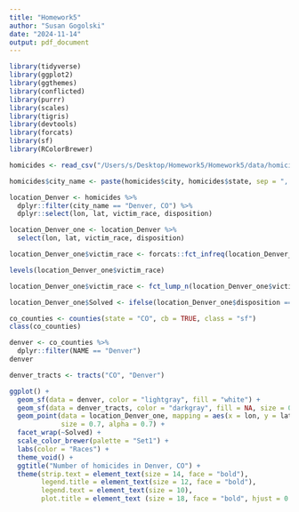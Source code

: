 ```yaml
---
title: "Homework5"
author: "Susan Gogolski"
date: "2024-11-14"
output: pdf_document
---
```


```r
library(tidyverse)
library(ggplot2)
library(ggthemes)
library(conflicted)
library(purrr)
library(scales)
library(tigris)
library(devtools)
library(forcats)
library(sf)
library(RColorBrewer)
```
```r
homicides <- read_csv("/Users/s/Desktop/Homework5/Homework5/data/homicide-data.csv")
```
```r
homicides$city_name <- paste(homicides$city, homicides$state, sep = ", ")
```
```r
location_Denver <- homicides %>%
  dplyr::filter(city_name == "Denver, CO") %>%
  dplyr::select(lon, lat, victim_race, disposition)
```
```r
location_Denver_one <- location_Denver %>%
  select(lon, lat, victim_race, disposition) 
```
```r
location_Denver_one$victim_race <- forcats::fct_infreq(location_Denver_one$victim_race)
```

```r
levels(location_Denver_one$victim_race)
```
```r
location_Denver_one$victim_race <- fct_lump_n(location_Denver_one$victim_race, n = 3, other_level = "Other")
```


```r
location_Denver_one$Solved <- ifelse(location_Denver_one$disposition == "Open/No arrest", "Unsolved", "Solved")
```

```r
co_counties <- counties(state = "CO", cb = TRUE, class = "sf")
class(co_counties)
```

```r
denver <- co_counties %>%
  dplyr::filter(NAME == "Denver")
denver
```
```r
denver_tracts <- tracts("CO", "Denver")
```
```r
ggplot() +
  geom_sf(data = denver, color = "lightgray", fill = "white") +
  geom_sf(data = denver_tracts, color = "darkgray", fill = NA, size = 0.3) +
  geom_point(data = location_Denver_one, mapping = aes(x = lon, y = lat, color = victim_race), 
             size = 0.7, alpha = 0.7) +
  facet_wrap(~Solved) +
  scale_color_brewer(palette = "Set1") +
  labs(color = "Races") +
  theme_void() +
  ggtitle("Number of homicides in Denver, CO") +
  theme(strip.text = element_text(size = 14, face = "bold"),
        legend.title = element_text(size = 12, face = "bold"),
        legend.text = element_text(size = 10),
        plot.title = element_text (size = 18, face = "bold", hjust = 0.5))
```






